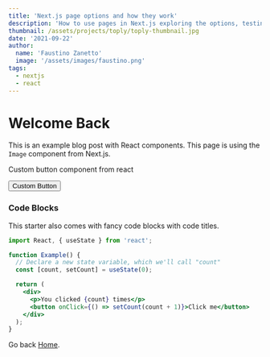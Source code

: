 ```yaml
---
title: 'Next.js page options and how they work'
description: 'How to use pages in Next.js exploring the options, testing super long description to see if gets trucanted or not'
thumbnail: /assets/projects/toply/toply-thumbnail.jpg
date: '2021-09-22'
author:
  name: 'Faustino Zanetto'
  image: '/assets/images/faustino.png'
tags:
  - nextjs
  - react
---
```


<h1 className="text-4xl font-bold">Welcome Back</h1>

This is an example blog post with React components. This page is using the `Image` component from Next.js.

Custom button component from react

<Button>Custom Button</Button>

### Code Blocks

This starter also comes with fancy code blocks with code titles.

```jsx
import React, { useState } from 'react';

function Example() {
  // Declare a new state variable, which we'll call "count"
  const [count, setCount] = useState(0);

  return (
    <div>
      <p>You clicked {count} times</p>
      <button onClick={() => setCount(count + 1)}>Click me</button>
    </div>
  );
}
```

Go back [Home](/).
